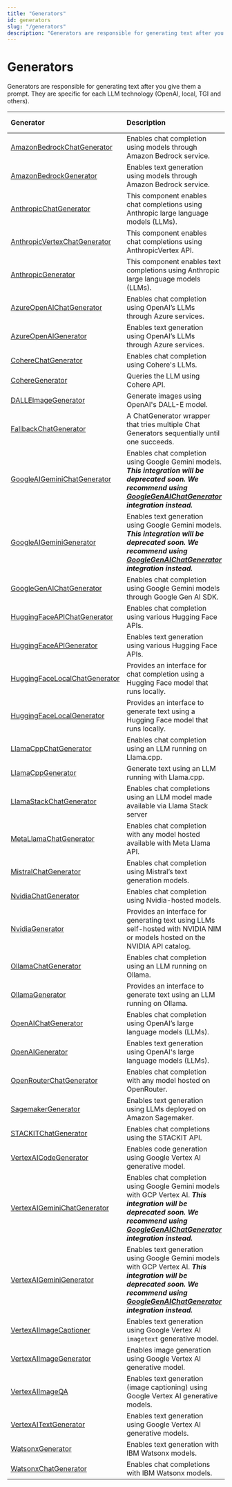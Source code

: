 ```yaml
---
title: "Generators"
id: generators
slug: "/generators"
description: "Generators are responsible for generating text after you give them a prompt. They are specific for each LLM technology (OpenAI, local, TGI and others)."
---
```


# Generators

Generators are responsible for generating text after you give them a prompt. They are specific for each LLM technology (OpenAI, local, TGI and others).

| Generator                                                            | Description                                                                                                                                                                                                              | Streaming Support |
| :------------------------------------------------------------------- | :----------------------------------------------------------------------------------------------------------------------------------------------------------------------------------------------------------------------- | :---------------- |
| [AmazonBedrockChatGenerator](generators/amazonbedrockchatgenerator.mdx)       | Enables chat completion using models through Amazon Bedrock service.                                                                                                                                                     | ✅                 |
| [AmazonBedrockGenerator](generators/amazonbedrockgenerator.mdx)               | Enables text generation using models through Amazon Bedrock service.                                                                                                                                                     | ✅                 |
| [AnthropicChatGenerator](generators/anthropicchatgenerator.mdx)                 | This component enables chat completions using Anthropic large language models (LLMs).                                                                                                                                    | ✅                 |
| [AnthropicVertexChatGenerator](generators/anthropicvertexchatgenerator.mdx)     | This component enables chat completions using AnthropicVertex API.                                                                                                                                                       | ✅                 |
| [AnthropicGenerator](generators/anthropicgenerator.mdx)                         | This component enables text completions using Anthropic large language models (LLMs).                                                                                                                                    | ✅                 |
| [AzureOpenAIChatGenerator](generators/azureopenaichatgenerator.mdx)           | Enables chat completion using OpenAI’s LLMs through Azure services.                                                                                                                                                      | ✅                 |
| [AzureOpenAIGenerator](generators/azureopenaigenerator.mdx)                   | Enables text generation using OpenAI’s LLMs through Azure services.                                                                                                                                                      | ✅                 |
| [CohereChatGenerator](generators/coherechatgenerator.mdx)                     | Enables chat completion using Cohere's LLMs.                                                                                                                                                                             | ✅                 |
| [CohereGenerator](generators/coheregenerator.mdx)                             | Queries the LLM using Cohere API.                                                                                                                                                                                        | ✅                 |
| [DALLEImageGenerator](generators/dalleimagegenerator.mdx)                       | Generate images using OpenAI's DALL-E model.                                                                                                                                                                             | ❌                 |
| [FallbackChatGenerator](generators/fallbackchatgenerator.mdx)                   | A ChatGenerator wrapper that tries multiple Chat Generators sequentially until one succeeds.                                                                                                                             | ✅                 |
| [GoogleAIGeminiChatGenerator](generators/googleaigeminichatgenerator.mdx)     | Enables chat completion using Google Gemini models. **_This integration will be deprecated soon. We recommend using [GoogleGenAIChatGenerator](generators/googlegenaichatgenerator.mdx) integration instead._**                     | ✅                 |
| [GoogleAIGeminiGenerator](generators/googleaigeminigenerator.mdx)             | Enables text generation using Google Gemini models. **_This integration will be deprecated soon. We recommend using [GoogleGenAIChatGenerator](generators/googlegenaichatgenerator.mdx)  integration instead._**                    | ✅                 |
| [GoogleGenAIChatGenerator](generators/googlegenaichatgenerator.mdx)             | Enables chat completion using Google Gemini models through Google Gen AI SDK.                                                                                                                                            | ✅                 |
| [HuggingFaceAPIChatGenerator](generators/huggingfaceapichatgenerator.mdx)     | Enables chat completion using various Hugging Face APIs.                                                                                                                                                                 | ✅                 |
| [HuggingFaceAPIGenerator](generators/huggingfaceapigenerator.mdx)             | Enables text generation using various Hugging Face APIs.                                                                                                                                                                 | ✅                 |
| [HuggingFaceLocalChatGenerator](generators/huggingfacelocalchatgenerator.mdx) | Provides an interface for chat completion using a Hugging Face model that runs locally.                                                                                                                                  | ✅                 |
| [HuggingFaceLocalGenerator](generators/huggingfacelocalgenerator.mdx)         | Provides an interface to generate text using a Hugging Face model that runs locally.                                                                                                                                     | ✅                 |
| [LlamaCppChatGenerator](generators/llamacppchatgenerator.mdx)                   | Enables chat completion using an LLM running on Llama.cpp.                                                                                                                                                               | ❌                 |
| [LlamaCppGenerator](generators/llamacppgenerator.mdx)                         | Generate text using an LLM running with Llama.cpp.                                                                                                                                                                       | ❌                 |
| [LlamaStackChatGenerator](generators/llamastackchatgenerator.mdx)         | Enables chat completions using an LLM model made available via Llama Stack server                                                                                                                                        | ✅                 |
| [MetaLlamaChatGenerator](generators/metallamachatgenerator.mdx)                 | Enables chat completion with any model hosted available with Meta Llama API.                                                                                                                                             | ✅                 |
| [MistralChatGenerator](generators/mistralchatgenerator.mdx)                   | Enables chat completion using Mistral’s text generation models.                                                                                                                                                          | ✅                 |
| [NvidiaChatGenerator](generators/nvidiachatgenerator.mdx)                       | Enables chat completion using Nvidia-hosted models.                                                                                                                                                                      | ✅                 |
| [NvidiaGenerator](generators/nvidiagenerator.mdx)                             | Provides an interface for generating text using LLMs self-hosted with NVIDIA NIM or models hosted on the NVIDIA API catalog.                                                                                             | ❌                 |
| [OllamaChatGenerator](generators/ollamachatgenerator.mdx)                     | Enables chat completion using an LLM running on Ollama.                                                                                                                                                                  | ✅                 |
| [OllamaGenerator](generators/ollamagenerator.mdx)                             | Provides an interface to generate text using an LLM running on Ollama.                                                                                                                                                   | ✅                 |
| [OpenAIChatGenerator](generators/openaichatgenerator.mdx)                     | Enables chat completion using OpenAI’s large language models (LLMs).                                                                                                                                                     | ✅                 |
| [OpenAIGenerator](generators/openaigenerator.mdx)                             | Enables text generation using OpenAI's large language models (LLMs).                                                                                                                                                     | ✅                 |
| [OpenRouterChatGenerator](generators/openrouterchatgenerator.mdx)               | Enables chat completion with any model hosted on OpenRouter.                                                                                                                                                             | ✅                 |
| [SagemakerGenerator](generators/sagemakergenerator.mdx)                       | Enables text generation using LLMs deployed on Amazon Sagemaker.                                                                                                                                                         | ❌                 |
| [STACKITChatGenerator](generators/stackitchatgenerator.mdx)                     | Enables chat completions using the STACKIT API.                                                                                                                                                                          | ✅                 |
| [VertexAICodeGenerator](generators/vertexaicodegenerator.mdx)                 | Enables code generation using Google Vertex AI generative model.                                                                                                                                                         | ❌                 |
| [VertexAIGeminiChatGenerator](generators/vertexaigeminichatgenerator.mdx)     | Enables chat completion using Google Gemini models with GCP Vertex AI. **_This integration will be deprecated soon. We recommend using [GoogleGenAIChatGenerator](generators/googlegenaichatgenerator.mdx)  integration instead._** | ✅                 |
| [VertexAIGeminiGenerator](generators/vertexaigeminigenerator.mdx)             | Enables text generation using Google Gemini models with GCP Vertex AI. **_This integration will be deprecated soon. We recommend using [GoogleGenAIChatGenerator](generators/googlegenaichatgenerator.mdx)  integration instead._** | ✅                 |
| [VertexAIImageCaptioner](generators/vertexaiimagecaptioner.mdx)               | Enables text generation using Google Vertex AI `imagetext` generative model.                                                                                                                                             | ❌                 |
| [VertexAIImageGenerator](generators/vertexaiimagegenerator.mdx)               | Enables image generation using Google Vertex AI generative model.                                                                                                                                                        | ❌                 |
| [VertexAIImageQA](generators/vertexaiimageqa.mdx)                             | Enables text generation (image captioning) using Google Vertex AI generative models.                                                                                                                                     | ❌                 |
| [VertexAITextGenerator](generators/vertexaitextgenerator.mdx)                 | Enables text generation using Google Vertex AI generative models.                                                                                                                                                        | ❌                 |
| [WatsonxGenerator](generators/watsonxgenerator.mdx)                             | Enables text generation with IBM Watsonx models.                                                                                                                                                                         | ✅                 |
| [WatsonxChatGenerator](generators/watsonxchatgenerator.mdx)                     | Enables chat completions with IBM Watsonx models.                                                                                                                                                                        | ✅                 |
